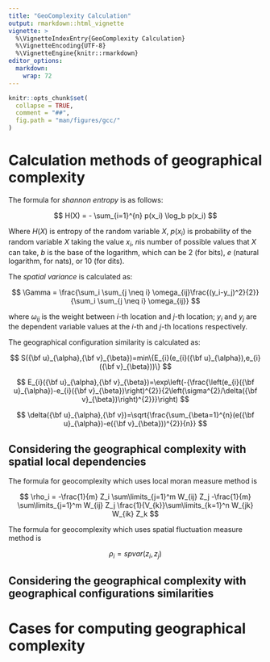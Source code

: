 ```yaml
---
title: "GeoComplexity Calculation"
output: rmarkdown::html_vignette
vignette: >
  %\VignetteIndexEntry{GeoComplexity Calculation}
  %\VignetteEncoding{UTF-8}
  %\VignetteEngine{knitr::rmarkdown}
editor_options: 
  markdown: 
    wrap: 72
---
```


```r
knitr::opts_chunk$set(
  collapse = TRUE,
  comment = "##",
  fig.path = "man/figures/gcc/"
)
```

# Calculation methods of geographical complexity

The formula for *shannon entropy* is as follows:

$$
H(X) = - \sum_{i=1}^{n} p(x_i) \log_b p(x_i)
$$

Where $H(X)$ is entropy of the random variable $X$, $p(x_i)$ is probability of the random variable $X$ taking the value $x_i$, $n$is number of possible values that $X$ can take, $b$ is the base of the logarithm, which can be 2 (for bits), $e$ (natural logarithm, for nats), or 10 (for dits).

The *spatial variance* is calculated as:

$$
\Gamma = \frac{\sum_i \sum_{j \neq i} \omega_{ij}\frac{(y_i-y_j)^2}{2}}{\sum_i \sum_{j \neq i} \omega_{ij}}
$$

where $\omega_{ij}$ is the weight between $i$-th location and
$j$-th location; $y_i$ and $y_j$ are the dependent variable values
at the $i$-th and $j$-th locations respectively.

The geographical configuration similarity is calculated as:

$$
S({\bf u}_{\alpha},{\bf v}_{\beta})=min\{E_{i}(e_{i}({\bf u}_{\alpha}),e_{i}({\bf v}_{\beta}))\}
$$

$$
E_{i}({\bf u}_{\alpha},{\bf v}_{\beta})=\exp\left(-{\frac{\left(e_{i}({\bf u}_{\alpha})-e_{i}({\bf v}_{\beta})\right)^{2}}{2\left(\sigma^{2}/\delta({\bf v}_{\beta})\right)^{2}}}\right)
$$

$$
\delta({\bf u}_{\alpha},{\bf v})=\sqrt{\frac{\sum_{\beta=1}^{n}(e({\bf u}_{\alpha})-e({\bf v}_{\beta}))^{2}}{n}}
$$

## Considering the geographical complexity with spatial local dependencies

The formula for geocomplexity which uses local moran measure method is

$$
\rho_i = -\frac{1}{m} Z_i \sum\limits_{j=1}^m W_{ij} Z_j -\frac{1}{m} \sum\limits_{j=1}^m W_{ij} Z_j \frac{1}{V_{k}}\sum\limits_{k=1}^n W_{jk} W_{ik} Z_k
$$

The formula for geocomplexity which uses spatial fluctuation measure
method is

$$
\rho_i = spvar(z_i,z_j)
$$ 

## Considering the geographical complexity with geographical configurations similarities


# Cases for computing geographical complexity
